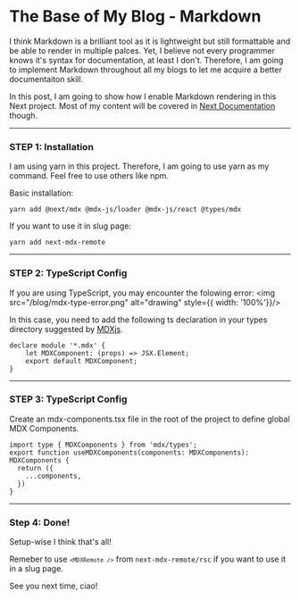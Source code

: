 # The Base of My Blog - Markdown

I think Markdown is a brilliant tool as it is lightweight but still formattable and be able to render in multiple palces.
Yet, I believe not every programmer knows it's syntax for documentation, at least I don't.
Therefore, I am going to implement Markdown throughout all my blogs to let me acquire a better documentaiton skill.
 
In this post, I am going to show how I enable Markdown rendering in this Next project. Most of my content will be covered in [Next Documentation](https://nextjs.org/docs/app/building-your-application/configuring/mdx) though. 

---
### STEP 1: Installation
I am using yarn in this project. Therefore, I am going to use yarn as my command. Feel free to use others like npm.

Basic installation:

```
yarn add @next/mdx @mdx-js/loader @mdx-js/react @types/mdx
```

If you want to use it in slug page:

```
yarn add next-mdx-remote
```
---
### STEP 2: TypeScript Config
If you are using TypeScript, you may encounter the folowing error:
<img src="/blog/mdx-type-error.png" alt="drawing" style={{ width: '100%'}}/>

In this case, you need to add the following ts declaration in your types directory suggested by [MDXjs](https://v0.mdxjs.com/advanced/typescript).
```
declare module '*.mdx' {
    let MDXComponent: (props) => JSX.Element;
    export default MDXComponent;
}
```
---
### STEP 3: TypeScript Config
Create an mdx-components.tsx file in the root of the project to define global MDX Components.
```
import type { MDXComponents } from 'mdx/types';
export function useMDXComponents(components: MDXComponents): MDXComponents {
  return ({
    ...components,
  })
}
```
---
### Step 4: Done!
Setup-wise I think that's all!

Remeber to use <code>`<MDXRemote />`</code> from ```next-mdx-remote/rsc``` if you want to use it in a slug page.

See you next time, ciao!




